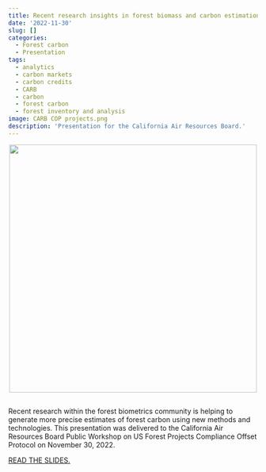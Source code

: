 ```yaml
---
title: Recent research insights in forest biomass and carbon estimation
date: '2022-11-30'
slug: []
categories:
  - Forest carbon
  - Presentation
tags:
  - analytics
  - carbon markets
  - carbon credits
  - CARB
  - carbon
  - forest carbon
  - forest inventory and analysis
image: CARB COP projects.png
description: 'Presentation for the California Air Resources Board.'
---
```


<center>

![](titleslide.png){width=500px}
</center>

##

Recent research within the forest biometrics community is helping to generate more precise estimates of forest carbon using new methods and technologies. This presentation was delivered to the California Air Resources Board Public Workshop on US Forest Projects Compliance Offset Protocol on November 30, 2022.

[READ THE SLIDES.](https://docs.google.com/presentation/d/1j58n-xS3HudJ0FezbSnFk4AHLWcmlpySbapKPqFOax4/edit?usp=sharing)